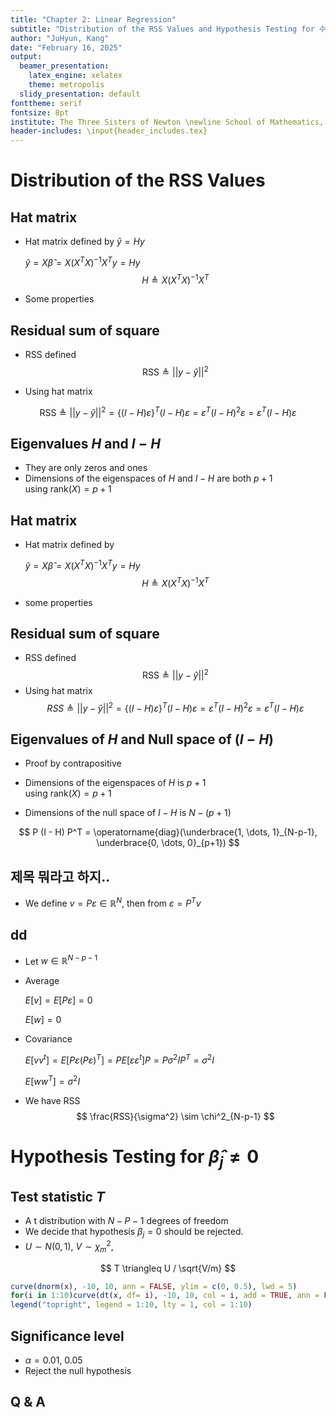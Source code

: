 ```yaml
---
title: "Chapter 2: Linear Regression"
subtitle: "Distribution of the RSS Values and Hypothesis Testing for 수정하기"
author: "JuHyun, Kang"
date: "February 16, 2025"
output:
  beamer_presentation:
    latex_engine: xelatex
    theme: metropolis
  slidy_presentation: default
fonttheme: serif
fontsize: 8pt
institute: The Three Sisters of Newton \newline School of Mathematics, Statistics and Data Science \newline Sungshin Women's University
header-includes: \input{header_includes.tex}
---
```


# Distribution of the RSS Values

## Hat matrix
- Hat matrix defined by $\hat{y} = Hy$


  $\hat{y} = X\hat{\beta} = X(X^TX)^{-1}{X^T}y = Hy$
$$H \triangleq X(X^TX)^{-1}{X^T}$$

- Some properties
\begin{align*}
H^2 &= X(X^TX)^{-1}{X^T} \cdot X(X^TX)^{-1}{X^T} = X(X^TX)^{-1}{X^T} = H \\
(I -H)^2 &= I - 2H + H^2 = I - H \\
HX &= X(X^TX)^{-1}{X^T} \cdot X = X
\end{align*}

## Residual sum of square

- RSS defined
$$
\text{RSS} \triangleq ||y-\hat{y}||^2
$$

- Using hat matrix
\begin{align*}
y - \hat{y} &= y - Hy = (I-H)y = (I-H)(X\beta+\varepsilon) \\
            &= (X -HX)\beta + (I - H)\varepsilon = (I - H)\varepsilon
\end{align*}

$$
\text{RSS} \triangleq ||y - \hat{y}||^2 = \{(I - H)\varepsilon\}^T (I - H)\varepsilon = \varepsilon^T(I-H)^2\varepsilon = \varepsilon^T(I-H)\varepsilon
$$

## Eigenvalues $H$ and $I-H$

- They are only zeros and ones
\vt
- Dimensions of the eigenspaces of $H$ and $I-H$ are both $p + 1$ \
\vspace{0.1cm}
\textbf{Proof} using rank$(X) = p+1$ 
\begin{align*}
\text{rank}(H) &\le \text{min}\{\text{rank}(X(X^TX)^{-1}), \text{rank}(X)\} \le \text{rank}(X) = p + 1 \\
\text{rank}(H) &\ge \text{rank}(HX) = \text{rank}(X) = p + 1
\end{align*}


## Hat matrix
- Hat matrix defined by 


  $\hat{y} = X\hat{\beta} = X(X^TX)^{-1}{X^T}y = Hy$
$$H \triangleq X(X^TX)^{-1}{X^T}$$
- some properties
\begin{align*}
H^2 &= X(X^TX)^{-1}{X^T} \cdot X(X^TX)^{-1}{X^T} = X(X^TX)^{-1}{X^T} = H \\
(I -H)^2 &= I - 2H + H^2 = I - H \\
HX &= X(X^TX)^{-1}{X^T} \cdot X = X
\end{align*}

## Residual sum of square
- RSS defined
$$
\text{RSS} \triangleq ||y-\hat{y}||^2
$$
- Using hat matrix
\begin{align*}
y - \hat{y} &= y - Hy = (I-H)y = (I-H)(X\beta+\varepsilon) \\
            &= (X -HX)\beta + (I - H)\varepsilon = (I - H)\varepsilon
\end{align*}
$$
RSS \triangleq ||y - \hat{y}||^2 = \{(I - H)\varepsilon\}^T (I - H)\varepsilon = \varepsilon^T(I-H)^2\varepsilon = \varepsilon^T(I-H)\varepsilon
$$

## Eigenvalues of $H$ and Null space of ($I-H$)
- Proof by contrapositive
\begin{align*}
Hx = x \Rightarrow (I - H)x = 0 \\
(I - H)x = 0 \Rightarrow Hx = x
\end{align*}
- Dimensions of the eigenspaces of $H$ is $p + 1$ \
\vt
\textbf{Proof} using rank($X) = p+1$ 
\begin{align*}
\text{rank}(H) &\le \text{min}\{\text{rank}(X(X^TX)^{-1}), \text{rank}(X)\} \le \text{rank}(X) = p + 1 \\
\text{rank}(H) &\ge \text{rank}(HX) = \text{rank}(X) = p + 1
\end{align*}

- Dimensions of the null space of $I-H$ is $N - (p+1)$

$$
P (I - H) P^T = \operatorname{diag}(\underbrace{1, \dots, 1}_{N-p-1}, \underbrace{0, \dots, 0}_{p+1})
$$

## 제목 뭐라고 하지..
-  We define $v = P\varepsilon \in \mathbb{R}^N$, then from $\varepsilon = P^Tv$
\begin{align*}
\text{RSS} 
&= \varepsilon^T(I - H)\varepsilon = (P^Tv)^T(I-H)P^Tv = v^TP(I-H)P^Tv \\
&= [v_1, \cdots, v_{N-p-1}, v_{N-p}, \cdots, v_n] 
\begin{bmatrix}
1      & 0      &\cdots  &  \cdots & \cdots & 0 \\
0      & \ddots & 0      &  \cdots & \cdots & \vdots \\
\vdots & 0      & 1      &  \cdots & \cdots & 0 \\
0      & 0      & 0      &  \cdots & \cdots & \cdots \\
\vdots & \vdots & \vdots &  \vdots & \ddots & \vdots \\
0      & \cdots & 0      &  \cdots & \cdots & 0
\end{bmatrix}
\begin{bmatrix}
v_1 \\
\vdots \\
v_{N-p-1} \\
v_{N-p} \\
\vdots \\
v_N
\end{bmatrix} 
&= \sum^{N-p-1}_{i = 1}v_i^2
\end{align*}

## dd
- Let $w \in \mathbb{R}^{N-p-1}$
\vt
- Average 

  $E[v] = E[P\varepsilon] = 0$

  $E[w] = 0$
\vt

- Covariance 

  $E[vv^t] = E[P\varepsilon(P\varepsilon)^T] = PE[\varepsilon\varepsilon^t]P=P\sigma^2IP^T = \sigma^2I$
  
  $E[ww^T] = \sigma^2I$
\vt

- We have RSS
$$
\frac{RSS}{\sigma^2} \sim \chi^2_{N-p-1}
$$

# Hypothesis Testing for $\hat{\beta}_j \ne 0$

## Test statistic $T$
- A t distribution with $N - P -1$ degrees of freedom
\vt
- We decide that hypothesis $\beta_j = 0$ should be rejected.
\vt
- $U \sim N(0,1),\ V \sim \chi^2_m$, 

$$
T \triangleq U / \sqrt{V/m}
$$

```r
curve(dnorm(x), -10, 10, ann = FALSE, ylim = c(0, 0.5), lwd = 5)
for(i in 1:10)curve(dt(x, df= i), -10, 10, col = i, add = TRUE, ann = FALSE)
legend("topright", legend = 1:10, lty = 1, col = 1:10)
```

## Significance level
- $\alpha = 0.01,\ 0.05$
\vt
- Reject the null hypothesis 


## Q & A

\begin{center}
  {\bf {\Huge Q \& A}}
\end{center}

## 

\begin{center}
  {\bf {\Huge Thank you :)}}
\end{center}

